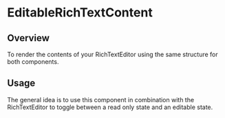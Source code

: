 
<Meta of={EditableRichTextContentStories} />

# EditableRichTextContent

<ResourceLinks
  sourceCode="https://github.com/cultureamp/kaizen-design-system/tree/main/packages/components/src/RichTextEditor/EditableRichTextContent"
/>

<KaioNotification />

<Installation
  installCommand="yarn add @kaizen/components"
  importStatement='import { EditableRichTextContent } from "@kaizen/components"'
/>

## Overview

To render the contents of your <LinkTo pageId="components-richtexteditor">RichTextEditor</LinkTo> using the same structure for both components.

<Canvas of={EditableRichTextContentStories.Playground} />
<Controls of={EditableRichTextContentStories.Playground} />

## Usage

The general idea is to use this component in combination with the <LinkTo pageId="components-richtexteditor">RichTextEditor</LinkTo> to toggle between a read only state
and an editable state.

```jsx
  const [editMode, setEditMode] = useState(false);
  const [rteData, setRTEData] = useState();

  if (editMode) return <RichTextEditor defaultValue={rteData} />

  return (
    <EditableRichTextContent content={rteData} />
  )
```
